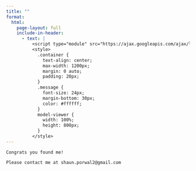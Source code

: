 ```yaml
---
title: ""
format: 
  html:
    page-layout: full
    include-in-header:
      - text: |
          <script type="module" src="https://ajax.googleapis.com/ajax/libs/model-viewer/3.4.0/model-viewer.min.js"></script>
          <style>
            .container {
              text-align: center;
              max-width: 1200px;
              margin: 0 auto;
              padding: 20px;
            }
            .message {
              font-size: 24px;
              margin-bottom: 30px;
              color: #ffffff;
            }
            model-viewer {
              width: 100%;
              height: 800px;
            }
          </style>
---
```


:::: container
::: message
```         
Congrats you found me!

Please contact me at shaun.porwal2@gmail.com
```
:::

<model-viewer
      src="heron.glb"
      camera-controls
      auto-rotate
      shadow-intensity="1"
      exposure="1"> </model-viewer>
::::
